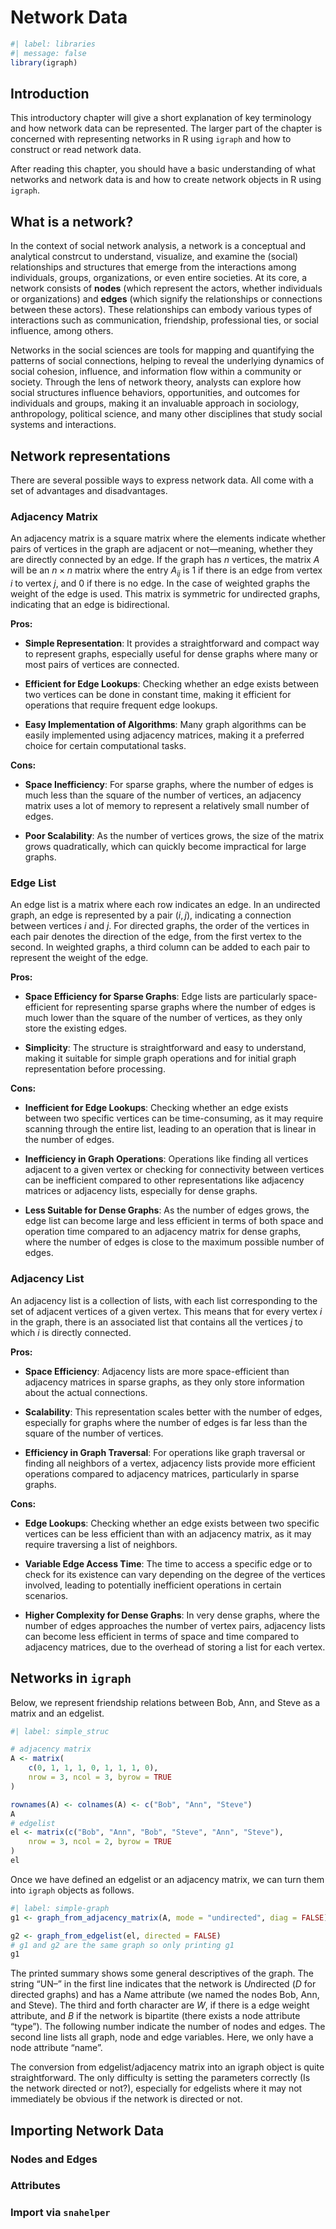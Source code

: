 # Network Data {.unnumbered}

```r
#| label: libraries
#| message: false
library(igraph)
```

## Introduction

This introductory chapter will give a short explanation of key terminology and how network data can be represented. 
The larger part of the chapter is concerned with representing networks in R using `igraph` and how to construct or read network data. 

After reading this chapter, you should have a basic understanding of what networks and network data is and how to create network objects in R using `igraph`.

## What is a network?

In the context of social network analysis, a network is a conceptual and analytical constrcut to understand, visualize, and examine the (social) relationships and structures that emerge from the interactions among individuals, groups, organizations, or even entire societies. At its core, a network consists of **nodes** (which represent the actors, whether individuals or organizations) and **edges** (which signify the relationships or connections between these actors). These relationships can embody various types of interactions such as communication, friendship, professional ties, or social influence, among others. 

Networks in the social sciences are tools for mapping and quantifying the patterns of social connections, helping to reveal the underlying dynamics of social cohesion, influence, and information flow within a community or society. Through the lens of network theory, analysts can explore how social structures influence behaviors, opportunities, and outcomes for individuals and groups, making it an invaluable approach in sociology, anthropology, political science, and many other disciplines that study social systems and interactions.

## Network representations

There are several possible ways to express network data. All come with a set of advantages and disadvantages.

### Adjacency Matrix

An adjacency matrix is a square matrix where the elements indicate whether pairs of vertices in the graph are adjacent or not—meaning, whether they are directly connected by an edge. If the graph has $n$ vertices, the matrix $A$ will be an $n \times n$ matrix where the entry $A_{ij}$ is $1$ if there is an edge from vertex $i$ to vertex $j$, and $0$ if there is no edge. In the case of weighted graphs the weight of the edge is used. This matrix is symmetric for undirected graphs, indicating that an edge is bidirectional.  

**Pros:**  

- **Simple Representation**: It provides a straightforward and compact way to represent graphs, especially useful for dense graphs where many or most pairs of vertices are connected.

- **Efficient for Edge Lookups**: Checking whether an edge exists between two vertices can be done in constant time, making it efficient for operations that require frequent edge lookups.

- **Easy Implementation of Algorithms**: Many graph algorithms can be easily implemented using adjacency matrices, making it a preferred choice for certain computational tasks.

**Cons:**  

- **Space Inefficiency**: For sparse graphs, where the number of edges is much less than the square of the number of vertices, an adjacency matrix uses a lot of memory to represent a relatively small number of edges.

- **Poor Scalability**: As the number of vertices grows, the size of the matrix grows quadratically, which can quickly become impractical for large graphs.

### Edge List

An edge list is a matrix where each row indicates an edge. In an undirected graph, an edge is represented by a pair $(i,j)$, indicating a connection between vertices $i$ and $j$. For directed graphs, the order of the vertices in each pair denotes the direction of the edge, from the first vertex to the second. In weighted graphs, a third column can be added to each pair to represent the weight of the edge.

**Pros:**  

- **Space Efficiency for Sparse Graphs**: Edge lists are particularly space-efficient for representing sparse graphs where the number of edges is much lower than the square of the number of vertices, as they only store the existing edges.

- **Simplicity**: The structure is straightforward and easy to understand, making it suitable for simple graph operations and for initial graph representation before processing.

**Cons:**  

- **Inefficient for Edge Lookups**: Checking whether an edge exists between two specific vertices can be time-consuming, as it may require scanning through the entire list, leading to an operation that is linear in the number of edges.

- **Inefficiency in Graph Operations**: Operations like finding all vertices adjacent to a given vertex or checking for connectivity between vertices can be inefficient compared to other representations like adjacency matrices or adjacency lists, especially for dense graphs.

- **Less Suitable for Dense Graphs**: As the number of edges grows, the edge list can become large and less efficient in terms of both space and operation time compared to an adjacency matrix for dense graphs, where the number of edges is close to the maximum possible number of edges.

### Adjacency List

An adjacency list is a collection of lists, with each list corresponding to the set of adjacent vertices of a given vertex. This means that for every vertex $i$ in the graph, there is an associated list that contains all the vertices $j$ to which $i$ is directly connected. 

**Pros:**  

- **Space Efficiency**: Adjacency lists are more space-efficient than adjacency matrices in sparse graphs, as they only store information about the actual connections.

- **Scalability**: This representation scales better with the number of edges, especially for graphs where the number of edges is far less than the square of the number of vertices.

- **Efficiency in Graph Traversal**: For operations like graph traversal or finding all neighbors of a vertex, adjacency lists provide more efficient operations compared to adjacency matrices, particularly in sparse graphs.

**Cons:**  

- **Edge Lookups**: Checking whether an edge exists between two specific vertices can be less efficient than with an adjacency matrix, as it may require traversing a list of neighbors.

- **Variable Edge Access Time**: The time to access a specific edge or to check for its existence can vary depending on the degree of the vertices involved, leading to potentially inefficient operations in certain scenarios.

- **Higher Complexity for Dense Graphs**: In very dense graphs, where the number of edges approaches the number of vertex pairs, adjacency lists can become less efficient in terms of space and time compared to adjacency matrices, due to the overhead of storing a list for each vertex.


## Networks in `igraph`
 
Below, we represent friendship relations between Bob, Ann, and Steve as a matrix and an edgelist.
```r
#| label: simple_struc

# adjacency matrix
A <- matrix(
    c(0, 1, 1, 1, 0, 1, 1, 1, 0),
    nrow = 3, ncol = 3, byrow = TRUE
)

rownames(A) <- colnames(A) <- c("Bob", "Ann", "Steve")
A
# edgelist
el <- matrix(c("Bob", "Ann", "Bob", "Steve", "Ann", "Steve"),
    nrow = 3, ncol = 2, byrow = TRUE
)
el
```

Once we have defined an edgelist or an adjacency matrix, we can turn them into `igraph` objects as follows.

```r
#| label: simple-graph
g1 <- graph_from_adjacency_matrix(A, mode = "undirected", diag = FALSE)

g2 <- graph_from_edgelist(el, directed = FALSE)
# g1 and g2 are the same graph so only printing g1
g1
```

The printed summary shows some general descriptives of the graph.
The string "UN--" in the first line indicates that the network is *U*ndirected (*D* for directed graphs) and has a *N*ame attribute (we named the nodes Bob, Ann, and Steve). The third and forth character are *W*, if there is a edge weight attribute, and *B* if the network is bipartite (there exists a node attribute "type"). The following number indicate the number of nodes and edges.
The second line lists all graph, node and edge variables. Here, we only have a node attribute "name". 

The conversion from edgelist/adjacency matrix into an igraph object is quite straightforward. The only difficulty is setting the parameters correctly (Is the network directed or not?), especially for edgelists where it may not immediately be obvious if the network is directed or not.

## Importing Network Data

### Nodes and Edges

### Attributes

### Import via `snahelper`
